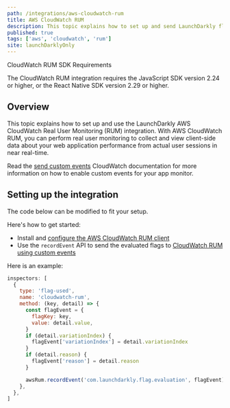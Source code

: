 ```yaml
---
path: /integrations/aws-cloudwatch-rum
title: AWS CloudWatch RUM
description: This topic explains how to set up and send LaunchDarkly flag evaluations as AWS CloudWatch RUM custom events.
published: true
tags: ['aws', 'cloudwatch', 'rum']
site: launchDarklyOnly
---
```


<Callout intent="primary">
<CalloutTitle>CloudWatch RUM SDK Requirements</CalloutTitle>
<CalloutDescription>

The CloudWatch RUM integration requires the JavaScript SDK version 2.24 or higher, or the React Native SDK version 2.29 or higher.

</CalloutDescription>
</Callout>

## Overview

This topic explains how to set up and use the LaunchDarkly AWS CloudWatch Real User Monitoring (RUM) integration. With AWS CloudWatch RUM, you can perform real user monitoring to collect and view client-side data about your web application performance from actual user sessions in near real-time.

Read the [send custom events](https://docs.aws.amazon.com/AmazonCloudWatch/latest/monitoring/CloudWatch-RUM-custom-events.html) CloudWatch documentation for more information on how to enable custom events for your app monitor.

## Setting up the integration

The code below can be modified to fit your setup.

Here's how to get started:

- Install and [configure the AWS CloudWatch RUM client](https://docs.aws.amazon.com/AmazonCloudWatch/latest/monitoring/CloudWatch-RUM-get-started.html)
- Use the `recordEvent` API to send the evaluated flags to [CloudWatch RUM using custom events](https://docs.aws.amazon.com/AmazonCloudWatch/latest/monitoring/CloudWatch-RUM-custom-events.html)

Here is an example:

<CodeSample>
<CSTab label="Inspector Setup">

```js
inspectors: [
  {
    type: 'flag-used',
    name: 'cloudwatch-rum',
    method: (key, detail) => {
      const flagEvent = {
        flagKey: key,
        value: detail.value,
      }
      if (detail.variationIndex) {
        flagEvent['variationIndex'] = detail.variationIndex
      }
      if (detail.reason) {
        flagEvent['reason'] = detail.reason
      }

      awsRum.recordEvent('com.launchdarkly.flag.evaluation', flagEvent)
    },
  },
]
```

</CSTab>
</CodeSample>
